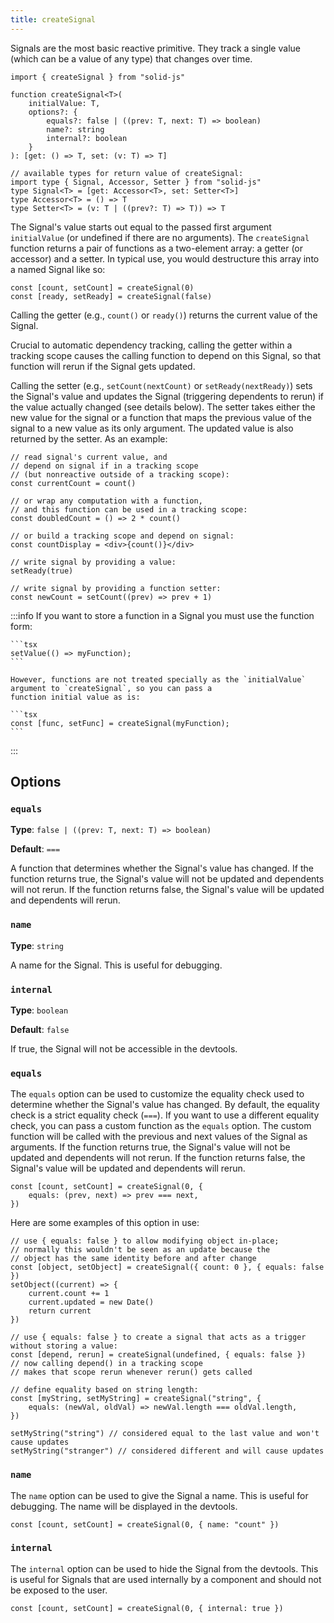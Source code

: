 ```yaml
---
title: createSignal
---
```


Signals are the most basic reactive primitive.
They track a single value (which can be a value of any type) that changes over time.

```tsx
import { createSignal } from "solid-js"

function createSignal<T>(
	initialValue: T,
	options?: {
		equals?: false | ((prev: T, next: T) => boolean)
		name?: string
		internal?: boolean
	}
): [get: () => T, set: (v: T) => T]

// available types for return value of createSignal:
import type { Signal, Accessor, Setter } from "solid-js"
type Signal<T> = [get: Accessor<T>, set: Setter<T>]
type Accessor<T> = () => T
type Setter<T> = (v: T | ((prev?: T) => T)) => T

```

The Signal's value starts out equal to the passed first argument `initialValue` (or undefined if there are no arguments).
The `createSignal` function returns a pair of functions as a two-element array: a getter (or accessor) and a setter.
In typical use, you would destructure this array into a named Signal like so:

```tsx
const [count, setCount] = createSignal(0)
const [ready, setReady] = createSignal(false)
```

Calling the getter (e.g., `count()` or `ready()`) returns the current value of the Signal.

Crucial to automatic dependency tracking, calling the getter within a tracking scope causes the calling function to depend on this Signal, so that function will rerun if the Signal gets updated.

Calling the setter (e.g., `setCount(nextCount)` or `setReady(nextReady)`) sets the Signal's value and updates the Signal (triggering dependents to rerun) if the value actually changed (see details below).
The setter takes either the new value for the signal or a function that maps the previous value of the signal to a new value as its only argument.
The updated value is also returned by the setter. As an example:

```tsx
// read signal's current value, and
// depend on signal if in a tracking scope
// (but nonreactive outside of a tracking scope):
const currentCount = count()

// or wrap any computation with a function,
// and this function can be used in a tracking scope:
const doubledCount = () => 2 * count()

// or build a tracking scope and depend on signal:
const countDisplay = <div>{count()}</div>

// write signal by providing a value:
setReady(true)

// write signal by providing a function setter:
const newCount = setCount((prev) => prev + 1)

```

:::info
	If you want to store a function in a Signal you must use the function form:

	```tsx
	setValue(() => myFunction);
	```

	However, functions are not treated specially as the `initialValue` argument to `createSignal`, so you can pass a
	function initial value as is:

	```tsx
	const [func, setFunc] = createSignal(myFunction);
	```

:::

## Options

### `equals`

**Type**: `false | ((prev: T, next: T) => boolean)`

**Default**: `===`

A function that determines whether the Signal's value has changed.
If the function returns true, the Signal's value will not be updated and dependents will not rerun.
If the function returns false, the Signal's value will be updated and dependents will rerun.

### `name`

**Type**: `string`

A name for the Signal.
This is useful for debugging.

### `internal`

**Type**: `boolean`

**Default**: `false`

If true, the Signal will not be accessible in the devtools.

### `equals`

The `equals` option can be used to customize the equality check used to determine whether the Signal's value has changed.
By default, the equality check is a strict equality check (`===`).
If you want to use a different equality check, you can pass a custom function as the `equals` option.
The custom function will be called with the previous and next values of the Signal as arguments.
If the function returns true, the Signal's value will not be updated and dependents will not rerun.
If the function returns false, the Signal's value will be updated and dependents will rerun.

```tsx
const [count, setCount] = createSignal(0, {
	equals: (prev, next) => prev === next,
})
```

Here are some examples of this option in use:

```tsx
// use { equals: false } to allow modifying object in-place;
// normally this wouldn't be seen as an update because the
// object has the same identity before and after change
const [object, setObject] = createSignal({ count: 0 }, { equals: false })
setObject((current) => {
	current.count += 1
	current.updated = new Date()
	return current
})

// use { equals: false } to create a signal that acts as a trigger without storing a value:
const [depend, rerun] = createSignal(undefined, { equals: false })
// now calling depend() in a tracking scope
// makes that scope rerun whenever rerun() gets called

// define equality based on string length:
const [myString, setMyString] = createSignal("string", {
	equals: (newVal, oldVal) => newVal.length === oldVal.length,
})

setMyString("string") // considered equal to the last value and won't cause updates
setMyString("stranger") // considered different and will cause updates
```

### `name`

The `name` option can be used to give the Signal a name.
This is useful for debugging. The name will be displayed in the devtools.

```tsx
const [count, setCount] = createSignal(0, { name: "count" })
```

### `internal`

The `internal` option can be used to hide the Signal from the devtools.
This is useful for Signals that are used internally by a component and should not be exposed to the user.

```tsx
const [count, setCount] = createSignal(0, { internal: true })
```
